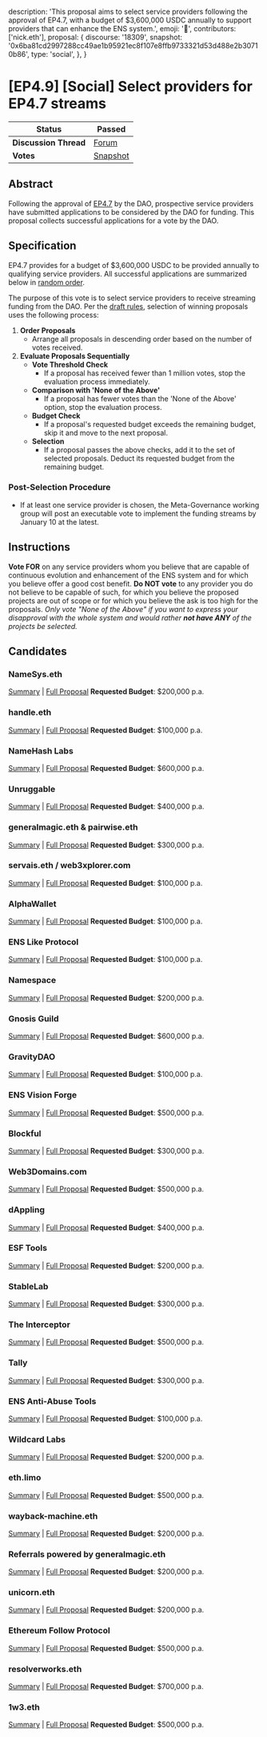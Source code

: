   description:
    'This proposal aims to select service providers following the approval of EP4.7, with a budget of $3,600,000 USDC annually to support providers that can enhance the ENS system.',
  emoji: '📖',
  contributors: ['nick.eth'],
  proposal: {
    discourse: '18309',
    snapshot:
      '0x6ba81cd2997288cc49ae1b95921ec8f107e8ffb9733321d53d488e2b30710b86',
    type: 'social',
  },
}

# [EP4.9] [Social] Select providers for EP4.7 streams

| **Status**            | Passed                                                                                                                   |
| --------------------- | ------------------------------------------------------------------------------------------------------------------------ |
| **Discussion Thread** | [Forum](https://discuss.ens.domains/t/18309)                                                                             |
| **Votes**             | [Snapshot](https://snapshot.box/#/s:ens.eth/proposal/0x6ba81cd2997288cc49ae1b95921ec8f107e8ffb9733321d53d488e2b30710b86) |

## Abstract

Following the approval of [EP4.7](/dao/proposals/4.7) by the DAO, prospective service providers have submitted applications to be considered by the DAO for funding. This proposal collects successful applications for a vote by the DAO.

## Specification

EP4.7 provides for a budget of $3,600,000 USDC to be provided annually to qualifying service providers. All successful applications are summarized below in [random order](https://twitter.com/nicksdjohnson/status/1731660224031793376).

The purpose of this vote is to select service providers to receive streaming funding from the DAO. Per the [draft rules](https://github.com/alexvansande/governance-docs/blob/Streams-rules/service-provider-rules.md), selection of winning proposals uses the following process:

1. **Order Proposals**
   - Arrange all proposals in descending order based on the number of votes received.
2. **Evaluate Proposals Sequentially**
   - **Vote Threshold Check**
     - If a proposal has received fewer than 1 million votes, stop the evaluation process immediately.
   - **Comparison with 'None of the Above'**
     - If a proposal has fewer votes than the 'None of the Above' option, stop the evaluation process.
   - **Budget Check**
     - If a proposal's requested budget exceeds the remaining budget, skip it and move to the next proposal.
   - **Selection**
     - If a proposal passes the above checks, add it to the set of selected proposals. Deduct its requested budget from the remaining budget.

### Post-Selection Procedure

- If at least one service provider is chosen, the Meta-Governance working group will post an executable vote to implement the funding streams by January 10 at the latest.

## Instructions

**Vote FOR** on any service providers whom you believe that are capable of continuous evolution and enhancement of the ENS system and for which you believe offer a good cost benefit. **Do NOT vote** to any provider you do not believe to be capable of such, for which you believe the proposed projects are out of scope or for which you believe the ask is too high for the proposals. _Only vote "None of the Above" if you want to express your disapproval with the whole system and would rather **not have ANY** of the projects be selected._

## Candidates

### NameSys.eth

[Summary](https://discuss.ens.domains/t/ep4-7-candidates-short-description/18382#namesysethhttpsdiscussensdomainstservice-provider-stream-nomination-thread181426-1) | [Full Proposal](https://discuss.ens.domains/t/service-provider-stream-nomination-thread/18142/6) **Requested Budget**: $200,000 p.a.

### handle.eth

[Summary](https://discuss.ens.domains/t/ep4-7-candidates-short-description/18382#handleethhttpsdiscussensdomainstservice-provider-stream-nomination-thread1814237-2) | [Full Proposal](https://discuss.ens.domains/t/service-provider-stream-nomination-thread/18142/37) **Requested Budget**: $100,000 p.a.

### NameHash Labs

[Summary](https://discuss.ens.domains/t/ep4-7-candidates-short-description/18382#namehash-labshttpsdiscussensdomainstservice-provider-stream-nomination-thread1814239-3) | [Full Proposal](https://discuss.ens.domains/t/service-provider-stream-nomination-thread/18142/39) **Requested Budget**: $600,000 p.a.

### Unruggable

[Summary](https://discuss.ens.domains/t/ep4-7-candidates-short-description/18382#unruggablehttpsdiscussensdomainstservice-provider-stream-nomination-thread181425-4) | [Full Proposal](https://discuss.ens.domains/t/service-provider-stream-nomination-thread/18142/5) **Requested Budget**: $400,000 p.a.

### generalmagic.eth & pairwise.eth

[Summary](https://discuss.ens.domains/t/ep4-7-candidates-short-description/18382#generalmagiceth-pairwiseethhttpsdiscussensdomainstservice-provider-stream-nomination-thread1814231-5) | [Full Proposal](https://discuss.ens.domains/t/service-provider-stream-nomination-thread/18142/31) **Requested Budget**: $300,000 p.a.

### servais.eth / web3xplorer.com

[Summary](https://discuss.ens.domains/t/ep4-7-candidates-short-description/18382#servaiseth-web3xplorercomhttpsdiscussensdomainstservice-provider-stream-nomination-thread181429-6) | [Full Proposal](https://discuss.ens.domains/t/service-provider-stream-nomination-thread/18142/9) **Requested Budget**: $100,000 p.a.

### AlphaWallet

[Summary](https://discuss.ens.domains/t/ep4-7-candidates-short-description/18382#alphawallethttpsdiscussensdomainstservice-provider-stream-nomination-thread1814217-7) | [Full Proposal](https://discuss.ens.domains/t/service-provider-stream-nomination-thread/18142/17) **Requested Budget**: $100,000 p.a.

### ENS Like Protocol

[Summary](https://discuss.ens.domains/t/ep4-7-candidates-short-description/18382#ens-like-protocolhttpsdiscussensdomainstservice-provider-stream-nomination-thread1814230-8) | [Full Proposal](https://discuss.ens.domains/t/service-provider-stream-nomination-thread/18142/30) **Requested Budget**: $100,000 p.a.

### Namespace

[Summary](https://discuss.ens.domains/t/ep4-7-candidates-short-description/18382#namespacehttpsdiscussensdomainstservice-provider-stream-nomination-thread1814220unicketh-9) | [Full Proposal](https://discuss.ens.domains/t/service-provider-stream-nomination-thread/18142/20?u=nick.eth) **Requested Budget**: $200,000 p.a.

### Gnosis Guild

[Summary](https://discuss.ens.domains/t/ep4-7-candidates-short-description/18382#gnosis-guildhttpsdiscussensdomainstservice-provider-stream-nomination-thread1814233-10) | [Full Proposal](https://discuss.ens.domains/t/service-provider-stream-nomination-thread/18142/33) **Requested Budget**: $600,000 p.a.

### GravityDAO

[Summary](https://discuss.ens.domains/t/ep4-7-candidates-short-description/18382#gravitydaohttpsdiscussensdomainstservice-provider-stream-nomination-thread1814226-11) | [Full Proposal](https://discuss.ens.domains/t/service-provider-stream-nomination-thread/18142/26) **Requested Budget**: $100,000 p.a.

### ENS Vision Forge

[Summary](https://discuss.ens.domains/t/ep4-7-candidates-short-description/18382#ens-vision-forgehttpsdiscussensdomainstservice-provider-stream-nomination-thread1814219-12) | [Full Proposal](https://discuss.ens.domains/t/service-provider-stream-nomination-thread/18142/19) **Requested Budget**: $500,000 p.a.

### Blockful

[Summary](https://discuss.ens.domains/t/ep4-7-candidates-short-description/18382#blockfulhttpsdiscussensdomainstservice-provider-stream-nomination-thread1814238-13) | [Full Proposal](https://discuss.ens.domains/t/service-provider-stream-nomination-thread/18142/38) **Requested Budget**: $300,000 p.a.

### Web3Domains.com

[Summary](https://discuss.ens.domains/t/ep4-7-candidates-short-description/18382#web3domainscomhttpsdiscussensdomainstservice-provider-stream-nomination-thread1814227-14) | [Full Proposal](https://discuss.ens.domains/t/service-provider-stream-nomination-thread/18142/27) **Requested Budget**: $500,000 p.a.

### dAppling

[Summary](https://discuss.ens.domains/t/ep4-7-candidates-short-description/18382#dapplinghttpsdiscussensdomainstservice-provider-stream-nomination-thread1814222-15) | [Full Proposal](https://discuss.ens.domains/t/service-provider-stream-nomination-thread/18142/22) **Requested Budget**: $400,000 p.a.

### ESF Tools

[Summary](https://discuss.ens.domains/t/ep4-7-candidates-short-description/18382#esf-toolshttpsdiscussensdomainstservice-provider-stream-nomination-thread1814216-16) | [Full Proposal](https://discuss.ens.domains/t/service-provider-stream-nomination-thread/18142/16) **Requested Budget**: $200,000 p.a.

### StableLab

[Summary](https://discuss.ens.domains/t/ep4-7-candidates-short-description/18382#stablelabhttpsdiscussensdomainstservice-provider-stream-nomination-thread1814223-17) | [Full Proposal](https://discuss.ens.domains/t/service-provider-stream-nomination-thread/18142/23) **Requested Budget**: $300,000 p.a.

### The Interceptor

[Summary](https://discuss.ens.domains/t/ep4-7-candidates-short-description/18382#the-interceptorhttpsdiscussensdomainstservice-provider-stream-nomination-thread1814210-18) | [Full Proposal](https://discuss.ens.domains/t/service-provider-stream-nomination-thread/18142/10) **Requested Budget**: $500,000 p.a.

### Tally

[Summary](https://discuss.ens.domains/t/ep4-7-candidates-short-description/18382#tallyhttpsdiscussensdomainstservice-provider-stream-nomination-thread1814232-19) | [Full Proposal](https://discuss.ens.domains/t/service-provider-stream-nomination-thread/18142/32) **Requested Budget**: $300,000 p.a.

### ENS Anti-Abuse Tools

[Summary](https://discuss.ens.domains/t/ep4-7-candidates-short-description/18382#ens-anti-abuse-toolshttpsdiscussensdomainstservice-provider-stream-nomination-thread1814221-20) | [Full Proposal](https://discuss.ens.domains/t/service-provider-stream-nomination-thread/18142/21) **Requested Budget**: $100,000 p.a.

### Wildcard Labs

[Summary](https://discuss.ens.domains/t/ep4-7-candidates-short-description/18382#wildcard-labshttpsdiscussensdomainstservice-provider-stream-nomination-thread1814225-21) | [Full Proposal](https://discuss.ens.domains/t/service-provider-stream-nomination-thread/18142/25) **Requested Budget**: $200,000 p.a.

### eth.limo

[Summary](https://discuss.ens.domains/t/ep4-7-candidates-short-description/18382#ethlimohttpsdiscussensdomainstservice-provider-stream-nomination-thread181423-22) | [Full Proposal](https://discuss.ens.domains/t/service-provider-stream-nomination-thread/18142/3) **Requested Budget**: $500,000 p.a.

### wayback-machine.eth

[Summary](https://discuss.ens.domains/t/ep4-7-candidates-short-description/18382#wayback-machineethhttpsdiscussensdomainstservice-provider-stream-nomination-thread1814229-23) | [Full Proposal](https://discuss.ens.domains/t/service-provider-stream-nomination-thread/18142/29) **Requested Budget**: $200,000 p.a.

### Referrals powered by generalmagic.eth

[Summary](https://discuss.ens.domains/t/ep4-7-candidates-short-description/18382#referrals-powered-by-generalmagicethhttpsdiscussensdomainstservice-provider-stream-nomination-thread1814234-24) | [Full Proposal](https://discuss.ens.domains/t/service-provider-stream-nomination-thread/18142/34) **Requested Budget**: $200,000 p.a.

### unicorn.eth

[Summary](https://discuss.ens.domains/t/ep4-7-candidates-short-description/18382#unicornethhttpsdiscussensdomainstservice-provider-stream-nomination-thread1814236-25) | [Full Proposal](https://discuss.ens.domains/t/service-provider-stream-nomination-thread/18142/36) **Requested Budget**: $200,000 p.a.

### Ethereum Follow Protocol

[Summary](https://discuss.ens.domains/t/ep4-7-candidates-short-description/18382#ethereum-follow-protocolhttpsdiscussensdomainstservice-provider-stream-nomination-thread1814218-26) | [Full Proposal](https://discuss.ens.domains/t/service-provider-stream-nomination-thread/18142/18) **Requested Budget**: $500,000 p.a.

### resolverworks.eth

[Summary](https://discuss.ens.domains/t/ep4-7-candidates-short-description/18382#resolverworksethhttpsdiscussensdomainstservice-provider-stream-nomination-thread1814224-27) | [Full Proposal](https://discuss.ens.domains/t/service-provider-stream-nomination-thread/18142/24) **Requested Budget**: $700,000 p.a.

### 1w3.eth

[Summary](https://discuss.ens.domains/t/ep4-7-candidates-short-description/18382#h-1w3ethhttpsdiscussensdomainstservice-provider-stream-nomination-thread181428-28) | [Full Proposal](https://discuss.ens.domains/t/service-provider-stream-nomination-thread/18142/8) **Requested Budget**: $500,000 p.a.

